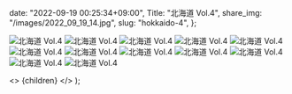 
  date: "2022-09-19 00:25:34+09:00",
  Title: "北海道 Vol.4",
  share_img: "/images/2022_09_19_14.jpg",
  slug: "hokkaido-4",
};

![北海道 Vol.4](/images/2022_09_19_13.jpg)
![北海道 Vol.4](/images/2022_09_19_14.jpg)
![北海道 Vol.4](/images/2022_09_19_15.jpg)
![北海道 Vol.4](/images/2022_09_19_16.jpg)
![北海道 Vol.4](/images/2022_09_19_17.jpg)
![北海道 Vol.4](/images/2022_09_19_18.jpg)
![北海道 Vol.4](/images/2022_09_19_19.jpg)
![北海道 Vol.4](/images/2022_09_19_20.jpg)
![北海道 Vol.4](/images/2022_09_19_21.jpg)
![北海道 Vol.4](/images/2022_09_19_22.jpg)
![北海道 Vol.4](/images/2022_09_19_23.jpg)
![北海道 Vol.4](/images/2022_09_19_24.jpg)

  <>
    <Head>
      <title>{meta.Title} | 異郷好実</title>
    </Head>
    <PostLayout meta={meta}>{children}</PostLayout>
  </>
);
